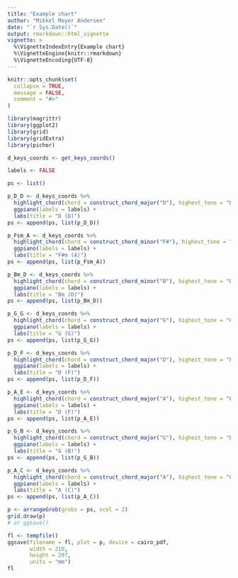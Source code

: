```yaml
---
title: "Example chart"
author: "Mikkel Meyer Andersen"
date: "`r Sys.Date()`"
output: rmarkdown::html_vignette
vignette: >
  %\VignetteIndexEntry{Example chart}
  %\VignetteEngine{knitr::rmarkdown}
  %\VignetteEncoding{UTF-8}
---
```


```r
knitr::opts_chunk$set(
  collapse = TRUE,
  message = FALSE,
  comment = "#>"
)
```

```r
library(magrittr)
library(ggplot2)
library(grid)
library(gridExtra)
library(pichor)
```

```r
d_keys_coords <- get_keys_coords()
```

```r
labels <- FALSE

ps <- list()

p_D_D <- d_keys_coords %>% 
  highlight_chord(chord = construct_chord_major("D"), highest_tone = "D") %>% 
  ggpiano(labels = labels) +
  labs(title = "D (D)")
ps <- append(ps, list(p_D_D))

p_Fsm_A <- d_keys_coords %>% 
  highlight_chord(chord = construct_chord_minor("F#"), highest_tone = "A") %>% 
  ggpiano(labels = labels) +
  labs(title = "F#m (A)")
ps <- append(ps, list(p_Fsm_A))

p_Bm_D <- d_keys_coords %>% 
  highlight_chord(chord = construct_chord_minor("B"), highest_tone = "D") %>% 
  ggpiano(labels = labels) +
  labs(title = "Bm (D)")
ps <- append(ps, list(p_Bm_D))

p_G_G <- d_keys_coords %>% 
  highlight_chord(chord = construct_chord_major("G"), highest_tone = "G") %>% 
  ggpiano(labels = labels) +
  labs(title = "G (G)")
ps <- append(ps, list(p_G_G))

p_D_F <- d_keys_coords %>% 
  highlight_chord(chord = construct_chord_major("D"), highest_tone = "F#") %>% 
  ggpiano(labels = labels) +
  labs(title = "D (F)")
ps <- append(ps, list(p_D_F))

p_A_E <- d_keys_coords %>% 
  highlight_chord(chord = construct_chord_major("A"), highest_tone = "E") %>% 
  ggpiano(labels = labels) +
  labs(title = "D (F)")
ps <- append(ps, list(p_A_E))

p_G_B <- d_keys_coords %>% 
  highlight_chord(chord = construct_chord_major("G"), highest_tone = "B") %>% 
  ggpiano(labels = labels) +
  labs(title = "G (B)")
ps <- append(ps, list(p_G_B))

p_A_C <- d_keys_coords %>% 
  highlight_chord(chord = construct_chord_major("A"), highest_tone = "C#") %>% 
  ggpiano(labels = labels) +
  labs(title = "A (C)")
ps <- append(ps, list(p_A_C))
```

```r
p <- arrangeGrob(grobs = ps, ncol = 2)
grid.draw(p)
# or ggsave()
```

```r
fl <- tempfile()
ggsave(filename = fl, plot = p, device = cairo_pdf, 
       width = 210, 
       height = 297, 
       units = "mm")
fl
```


